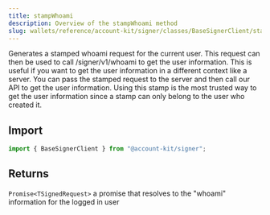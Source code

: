 ```yaml
---
title: stampWhoami
description: Overview of the stampWhoami method
slug: wallets/reference/account-kit/signer/classes/BaseSignerClient/stampWhoami
---
```


Generates a stamped whoami request for the current user. This request can then be used to call /signer/v1/whoami to get the user information.
This is useful if you want to get the user information in a different context like a server. You can pass the stamped request to the server
and then call our API to get the user information. Using this stamp is the most trusted way to get the user information since a stamp can only
belong to the user who created it.

## Import

```ts
import { BaseSignerClient } from "@account-kit/signer";
```

## Returns

`Promise<TSignedRequest>`
a promise that resolves to the "whoami" information for the logged in user
